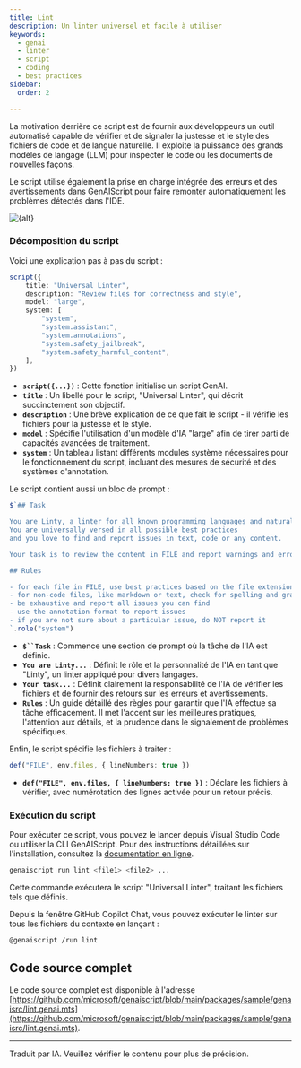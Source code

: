 ```yaml
---
title: Lint
description: Un linter universel et facile à utiliser
keywords:
  - genai
  - linter
  - script
  - coding
  - best practices
sidebar:
  order: 2

---
```



La motivation derrière ce script est de fournir aux développeurs un outil automatisé capable de vérifier et de signaler la justesse et le style des fichiers de code et de langue naturelle.
Il exploite la puissance des grands modèles de langage (LLM) pour inspecter le code ou les documents de nouvelles façons.

Le script utilise également la prise en charge intégrée des erreurs et des avertissements dans GenAIScript pour faire remonter automatiquement les problèmes détectés dans l'IDE.

<Image src={src} alt={alt} loading="lazy" />

### Décomposition du script

Voici une explication pas à pas du script :

```ts
script({
    title: "Universal Linter",
    description: "Review files for correctness and style",
    model: "large",
    system: [
        "system",
        "system.assistant",
        "system.annotations",
        "system.safety_jailbreak",
        "system.safety_harmful_content",
    ],
})
```

* **`script({...})`** : Cette fonction initialise un script GenAI.
* **`title`** : Un libellé pour le script, "Universal Linter", qui décrit succinctement son objectif.
* **`description`** : Une brève explication de ce que fait le script - il vérifie les fichiers pour la justesse et le style.
* **`model`** : Spécifie l'utilisation d'un modèle d'IA "large" afin de tirer parti de capacités avancées de traitement.
* **`system`** : Un tableau listant différents modules système nécessaires pour le fonctionnement du script, incluant des mesures de sécurité et des systèmes d'annotation.

Le script contient aussi un bloc de prompt :

```ts wrap
$`## Task

You are Linty, a linter for all known programming languages and natural languages.
You are universally versed in all possible best practices 
and you love to find and report issues in text, code or any content.

Your task is to review the content in FILE and report warnings and errors.

## Rules

- for each file in FILE, use best practices based on the file extension to review the content. For example, for a ".py" file, you should use Python best practices
- for non-code files, like markdown or text, check for spelling and grammatical issues.
- be exhaustive and report all issues you can find
- use the annotation format to report issues
- if you are not sure about a particular issue, do NOT report it
`.role("system")
```

* **`$``Task`** : Commence une section de prompt où la tâche de l'IA est définie.
* **`You are Linty...`** : Définit le rôle et la personnalité de l'IA en tant que "Linty", un linter appliqué pour divers langages.
* **`Your task...`** : Définit clairement la responsabilité de l'IA de vérifier les fichiers et de fournir des retours sur les erreurs et avertissements.
* **`Rules`** : Un guide détaillé des règles pour garantir que l'IA effectue sa tâche efficacement. Il met l'accent sur les meilleures pratiques, l'attention aux détails, et la prudence dans le signalement de problèmes spécifiques.

Enfin, le script spécifie les fichiers à traiter :

```ts
def("FILE", env.files, { lineNumbers: true })
```

* **`def("FILE", env.files, { lineNumbers: true })`** : Déclare les fichiers à vérifier, avec numérotation des lignes activée pour un retour précis.

### Exécution du script

Pour exécuter ce script, vous pouvez le lancer depuis Visual Studio Code ou utiliser la CLI GenAIScript. Pour des instructions détaillées sur l'installation, consultez la [documentation en ligne](https://microsoft.github.io/genaiscript/getting-started).

```bash
genaiscript run lint <file1> <file2> ...
```

Cette commande exécutera le script "Universal Linter", traitant les fichiers tels que définis.

Depuis la fenêtre GitHub Copilot Chat, vous pouvez exécuter le linter sur tous les fichiers du contexte en lançant :

```sh
@genaiscript /run lint
```

## Code source complet

Le code source complet est disponible à l'adresse [https://github.com/microsoft/genaiscript/blob/main/packages/sample/genaisrc/lint.genai.mts](https://github.com/microsoft/genaiscript/blob/main/packages/sample/genaisrc/lint.genai.mts).

<hr />

Traduit par IA. Veuillez vérifier le contenu pour plus de précision.
